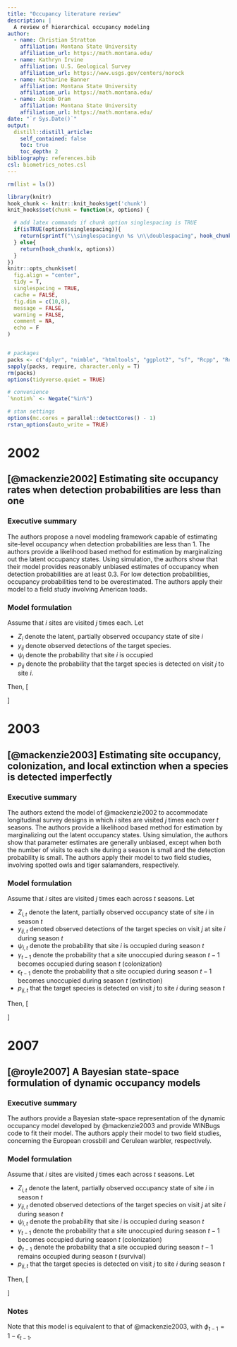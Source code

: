 ```yaml
---
title: "Occupancy literature review"
description: |
  A review of hierarchical occupancy modeling
author:
  - name: Christian Stratton
    affiliation: Montana State University
    affiliation_url: https://math.montana.edu/
  - name: Kathryn Irvine
    affiliation: U.S. Geological Survey
    affiliation_url: https://www.usgs.gov/centers/norock
  - name: Katharine Banner
    affiliation: Montana State University
    affiliation_url: https://math.montana.edu/
  - name: Jacob Oram
    affiliation: Montana State University
    affiliation_url: https://math.montana.edu/
date: "`r Sys.Date()`"
output: 
  distill::distill_article:
    self_contained: false
    toc: true
    toc_depth: 2
bibliography: references.bib
csl: biometrics_notes.csl
---
```


```r
rm(list = ls())

library(knitr)
hook_chunk <- knitr::knit_hooks$get('chunk')
knit_hooks$set(chunk = function(x, options) {

  # add latex commands if chunk option singlespacing is TRUE
  if(isTRUE(options$singlespacing)){
    return(sprintf("\\singlespacing\n %s \n\\doublespacing", hook_chunk(x, options)))
  } else{
    return(hook_chunk(x, options))
  }
})
knitr::opts_chunk$set(
  fig.align = "center",
  tidy = T,
  singlespacing = TRUE,
  cache = FALSE,
  fig.dim = c(10,8),
  message = FALSE,
  warning = FALSE,
  comment = NA,
  echo = F
)


# packages
packs <- c("dplyr", "nimble", "htmltools", "ggplot2", "sf", "Rcpp", "RcppArmadillo", "inline", "mvtnorm", "readr", "parallel", "xtable", "rstan", "coda", "vegan", "tidyr", "gganimate", "stringr", "scatterplot3d", "plot3D", "plotly", "tidyverse", "ggalluvial", "lubridate", "ggnewscale")
sapply(packs, require, character.only = T)
rm(packs)
options(tidyverse.quiet = TRUE)

# convenience
`%notin%` <- Negate("%in%")

# stan settings
options(mc.cores = parallel::detectCores() - 1)
rstan_options(auto_write = TRUE)
```

# 2002

## [@mackenzie2002] Estimating site occupancy rates when detection probabilities are less than one

### Executive summary

The authors propose a novel modeling framework capable of estimating site-level occupancy when detection probabilities are less than 1. The authors provide a likelihood based method for estimation by marginalizing out the latent occupancy states. Using simulation, the authors show that their model provides reasonably unbiased estimates of occupancy when detection probabilities are at least 0.3. For low detection probabilities, occupancy probabilities tend to be overestimated.  The authors apply their model to a field study involving American toads. 

### Model formulation

Assume that $i$ sites are visited $j$ times each. Let

  * $Z_i$ denote the latent, partially observed occupancy state of site $i$
  * $y_{ij}$ denote observed detections of the target species.
  * $\psi_i$ denote the probability that site $i$ is occupied 
  * $p_{ij}$ denote the probability that the target species is detected on visit $j$ to site $i$.
  
Then, 
\[
\begin{split}
Z_i &\sim \text{Bernoulli}(\psi_i) \\
y_{ij} &\sim \text{Bernoulli}(p_{ij})
\end{split}
\]

# 2003

## [@mackenzie2003] Estimating site occupancy, colonization, and local extinction when a species is detected imperfectly

### Executive summary

The authors extend the model of @mackenzie2002 to accommodate longitudinal survey designs in which $i$ sites are visited $j$ times each over $t$ seasons. The authors provide a likelihood based method for estimation by marginalizing out the latent occupancy states. Using simulation, the authors show that parameter estimates are generally unbiased, except when both the number of visits to each site during a season is small and the detection probability is small. The authors apply their model to two field studies, involving spotted owls and tiger salamanders, respectively. 

### Model formulation

Assume that $i$ sites are visited $j$ times each across $t$ seasons. Let 
  
  * $Z_{i,t}$ denote the latent, partially observed occupancy state of site $i$ in season $t$
  * $y_{ij, t}$ denoted observed detections of the target species on visit $j$ at site $i$ during season $t$
  * $\psi_{i, t}$ denote the probability that site $i$ is occupied during season $t$
  * $\gamma_{t-1}$ denote the probability that a site unoccupied during season $t-1$ becomes occupied during season $t$ (colonization)
  * $\epsilon_{t-1}$ denote the probability that a site occupied during season $t-1$ becomes unoccupied during season $t$ (extinction)
  * $p_{ij,t}$ that the target species is detected on visit $j$ to site $i$ during season $t$
  
Then,
\[
\begin{split}
Z_{i, 1} &\sim \text{Bernoulli}(\psi_{i, 1}) \\
Z_{i,t} | Z_{i, t-1} &\sim \text{Bernoulli}(\pi_{i,t}) \text{ for } t \geq 2 \\
\pi_{i,t} &= 
\begin{cases}
1 - \epsilon_{t-1} & \text{for } z_{t-1} = 1 \\
\gamma_{t-1} & \text{for } z_{t-1} = 0
\end{cases} \\ \\
y_{ij,t} &\sim \text{Bernoulli}(z_{i,t}p_{ij, t})
\end{split}
\]

# 2007 

## [@royle2007] A Bayesian state-space formulation of dynamic occupancy models

### Executive summary

The authors provide a Bayesian state-space representation of the dynamic occupancy model developed by @mackenzie2003 and provide WINBugs code to fit their model. The authors apply their model to two field studies, concerning the European crossbill and Cerulean warbler, respectively.

### Model formulation

Assume that $i$ sites are visited $j$ times each across $t$ seasons. Let 
  
  * $Z_{i,t}$ denote the latent, partially observed occupancy state of site $i$ in season $t$
  * $y_{ij, t}$ denoted observed detections of the target species on visit $j$ at site $i$ during season $t$
  * $\psi_{i, t}$ denote the probability that site $i$ is occupied during season $t$
  * $\gamma_{t-1}$ denote the probability that a site unoccupied during season $t-1$ becomes occupied during season $t$ (colonization)
  * $\phi_{t-1}$ denote the probability that a site occupied during season $t-1$ remains occupied during season $t$ (survival)
  * $p_{ij,t}$ that the target species is detected on visit $j$ to site $i$ during season $t$

Then,
\[
\begin{split}
Z_{i, 1} &\sim \text{Bernoulli}(\psi_{i, 1}) \\
Z_{i,t} | Z_{i, t-1} &\sim \text{Bernoulli}(\pi_{i,t}) \text{ for } t \geq 2 \\
\pi_{i,t} &= 
\begin{cases}
\phi_{t-1} & \text{for } z_{t-1} = 1 \\
\gamma_{t-1} & \text{for } z_{t-1} = 0
\end{cases} \\
y_{ij, t} &\sim \text{Bernoulli}(z_{i,t}p_{ij,t})
\end{split}
\]

### Notes

Note that this model is equivalent to that of @mackenzie2003, with $\phi_{t-1} = 1 - \epsilon_{t-1}$. 



